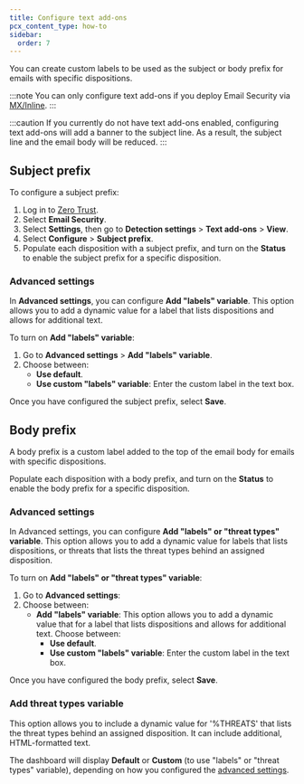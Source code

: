 ```yaml
---
title: Configure text add-ons
pcx_content_type: how-to
sidebar:
  order: 7
---
```


You can create custom labels to be used as the subject or body prefix for emails with specific dispositions.

:::note
You can only configure text add-ons if you deploy Email Security via [MX/Inline](/cloudflare-one/email-security/setup/pre-delivery-deployment/mx-inline-deployment/).
:::

:::caution
If you currently do not have text add-ons enabled, configuring text add-ons will add a banner to the subject line. As a result, the subject line and the email body will be reduced.
:::

## Subject prefix

To configure a subject prefix:

1. Log in to [Zero Trust](https://one.dash.cloudflare.com/).
2. Select **Email Security**.
3. Select **Settings**, then go to **Detection settings** > **Text add-ons** > **View**.
4. Select **Configure** > **Subject prefix**.
5. Populate each disposition with a subject prefix, and turn on the **Status** to enable the subject prefix for a specific disposition.

### Advanced settings

In **Advanced settings**, you can configure **Add "labels" variable**. This option allows you to add a dynamic value for a label that lists dispositions and allows for additional text. 

To turn on **Add "labels" variable**:

1. Go to **Advanced settings** > **Add "labels" variable**.
2. Choose between:
    - **Use default**.
    - **Use custom "labels" variable**: Enter the custom label in the text box.

Once you have configured the subject prefix, select **Save**.

## Body prefix

A body prefix is a custom label added to the top of the email body for emails with specific dispositions.

Populate each disposition with a body prefix, and turn on the **Status** to enable the body prefix for a specific disposition.

### Advanced settings

In Advanced settings, you can configure **Add "labels" or "threat types" variable**. This option allows you to add a dynamic value for labels that lists dispositions, or threats that lists the threat types behind an assigned disposition.

To turn on **Add "labels" or "threat types" variable**:

1. Go to **Advanced settings**:
2. Choose between:
    - **Add "labels" variable**: This option allows you to add a dynamic value that for a label that lists dispositions and allows for additional text. Choose between:
        - **Use default**.
        - **Use custom "labels" variable**: Enter the custom label in the text box.

Once you have configured the body prefix, select **Save**.

### Add threat types variable

This option allows you to include a dynamic value for '%THREATS' that lists the threat types behind an assigned disposition. It can include additional, HTML-formatted text.

The dashboard will display **Default** or **Custom** (to use "labels" or "threat types" variable), depending on how you configured the [advanced settings](/cloudflare-one/email-security/detection-settings/configure-text-add-ons/#advanced-settings-1).